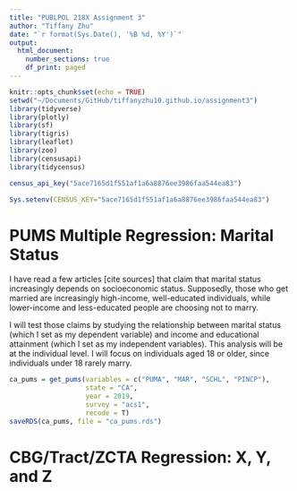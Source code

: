 ```yaml
---
title: "PUBLPOL 218X Assignment 3"
author: "Tiffany Zhu"
date: "`r format(Sys.Date(), '%B %d, %Y')`"
output:
  html_document:
    number_sections: true
    df_print: paged
---
```


```r
knitr::opts_chunk$set(echo = TRUE)
setwd("~/Documents/GitHub/tiffanyzhu10.github.io/assignment3")
library(tidyverse)
library(plotly)
library(sf)
library(tigris)
library(leaflet)
library(zoo)
library(censusapi)
library(tidycensus)

census_api_key("5ace7165d1f551af1a6a8876ee3986faa544ea83")

Sys.setenv(CENSUS_KEY="5ace7165d1f551af1a6a8876ee3986faa544ea83")
```

# PUMS Multiple Regression: Marital Status

I have read a few articles [cite sources] that claim that marital status increasingly depends on socioeconomic status. Supposedly, those who get married are increasingly high-income, well-educated individuals, while lower-income and less-educated people are choosing not to marry.

I will test those claims by studying the relationship between marital status (which I set as my dependent variable) and income and educational attainment (which I set as my independent variables). This analysis will be at the individual level. I will focus on individuals aged 18 or older, since individuals under 18 rarely marry.

``` r

ca_pums = get_pums(variables = c("PUMA", "MAR", "SCHL", "PINCP"),
                   state = "CA",
                   year = 2019,
                   survey = "acs1",
                   recode = T)
saveRDS(ca_pums, file = "ca_pums.rds")

```

# CBG/Tract/ZCTA Regression: X, Y, and Z



``` r

```